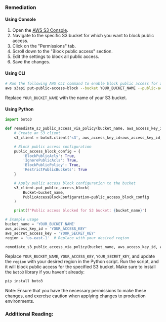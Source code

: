 ### Remediation

#### Using Console

1. Open the [AWS S3 Console](https://s3.console.aws.amazon.com/).
2. Navigate to the specific S3 bucket for which you want to block public access.
3. Click on the "Permissions" tab.
4. Scroll down to the "Block public access" section.
5. Edit the settings to block all public access.
6. Save the changes.

#### Using CLI

```bash
# Run the following AWS CLI command to enable block public access for an S3 bucket
aws s3api put-public-access-block --bucket YOUR_BUCKET_NAME --public-access-block-configuration "BlockPublicAcls=true,IgnorePublicAcls=true,BlockPublicPolicy=true,RestrictPublicBuckets=true"
```

Replace `YOUR_BUCKET_NAME` with the name of your S3 bucket.

#### Using Python

```python
import boto3

def remediate_s3_public_access_via_policy(bucket_name, aws_access_key_id, aws_secret_access_key, region):
    # Create an S3 client
    s3_client = boto3.client('s3', aws_access_key_id=aws_access_key_id, aws_secret_access_key=aws_secret_access_key, region_name=region)

    # Block public access configuration
    public_access_block_config = {
        'BlockPublicAcls': True,
        'IgnorePublicAcls': True,
        'BlockPublicPolicy': True,
        'RestrictPublicBuckets': True
    }

    # Apply public access block configuration to the bucket
    s3_client.put_public_access_block(
        Bucket=bucket_name,
        PublicAccessBlockConfiguration=public_access_block_config
    )

    print(f"Public access blocked for S3 bucket: {bucket_name}")

# Example usage
bucket_name = 'YOUR_BUCKET_NAME'
aws_access_key_id = 'YOUR_ACCESS_KEY'
aws_secret_access_key = 'YOUR_SECRET_KEY'
region = 'us-east-1'  # Replace with your desired region

remediate_s3_public_access_via_policy(bucket_name, aws_access_key_id, aws_secret_access_key, region)
```

Replace `YOUR_BUCKET_NAME`, `YOUR_ACCESS_KEY`, `YOUR_SECRET_KEY`, and update the `region` with your desired region in the Python script. Run the script, and it will block public access for the specified S3 bucket. Make sure to install the `boto3` library if you haven't already:

```bash
pip install boto3
```

Note: Ensure that you have the necessary permissions to make these changes, and exercise caution when applying changes to production environments.
### Additional Reading: